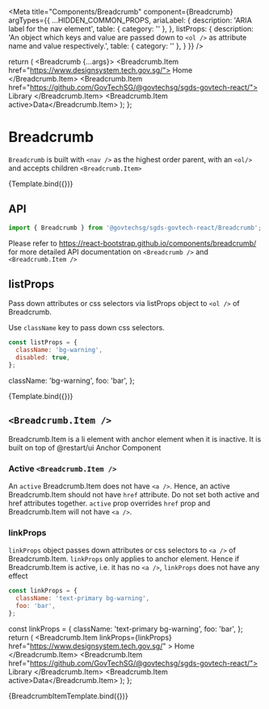 
<Meta
  title="Components/Breadcrumb"
  component={Breadcrumb}
  argTypes={{
    ...HIDDEN_COMMON_PROPS,
    ariaLabel: {
      description: 'ARIA label for the nav element',
      table: { category: '<Breadcrumb />' },
    },
    listProps: {
      description:
        'An object which keys and value are passed down to `<ol />` as attribute name and value respectively.',
      table: { category: '<Breadcrumb />' },
    }
}}
/>

  return (
    <Breadcrumb {...args}>
      <Breadcrumb.Item href="https://www.designsystem.tech.gov.sg/">
        Home
      </Breadcrumb.Item>
      <Breadcrumb.Item href="https://github.com/GovTechSG/@govtechsg/sgds-govtech-react/">
        Library
      </Breadcrumb.Item>
      <Breadcrumb.Item active>Data</Breadcrumb.Item>
    </Breadcrumb>
  );
};

# Breadcrumb

`Breadcrumb` is built with `<nav />` as the highest order parent, with an `<ol/>` and accepts children `<Breadcrumb.Item>`

<Canvas>
  <Story name="Default">{Template.bind({})}</Story>
</Canvas>

## API

```jsx
import { Breadcrumb } from '@govtechsg/sgds-govtech-react/Breadcrumb'; 
```

<ArgsTable story="Default" />

Please refer to https://react-bootstrap.github.io/components/breadcrumb/ for more detailed API documentation on `<Breadcrumb />` and `<Breadcrumb.Item />`

## listProps

Pass down attributes or css selectors via listProps object to `<ol />` of Breadcrumb.

Use `className` key to pass down css selectors.

```jsx
const listProps = {
  className: 'bg-warning',
  disabled: true,
};
```

  className: 'bg-warning',
  foo: 'bar',
};

<Canvas>
  <Story name="Style Breadcrumb" args={{ listProps }}>
    {Template.bind({})}
  </Story>
</Canvas>

## `<Breadcrumb.Item />`

Breadcrumb.Item is a li element with anchor element when it is inactive. It is built on top of @restart/ui Anchor Component

### Active `<Breadcrumb.Item />`

An `active` Breadcrumb.Item does not have `<a />`. Hence, an active Breadcrumb.Item should not have `href` attribute.
Do not set both active and href attributes together. `active` prop overrides `href` prop and Breadcrumb.Item will not have `<a />`.

### linkProps

`linkProps` object passes down attributes or css selectors to `<a />` of Breadcrumb.Item. `linkProps` only applies to anchor element.
Hence if Breadcrumb.Item is active, i.e. it has no `<a />`, `linkProps` does not have any effect

```jsx
const linkProps = {
  className: 'text-primary bg-warning',
  foo: 'bar',
};
```

  const linkProps = {
    className: 'text-primary bg-warning',
    foo: 'bar',
  };
  return (
    <Breadcrumb>
      <Breadcrumb.Item
        linkProps={linkProps}
        href="https://www.designsystem.tech.gov.sg/"
      >
        Home
      </Breadcrumb.Item>
      <Breadcrumb.Item href="https://github.com/GovTechSG/@govtechsg/sgds-govtech-react/">
        Library
      </Breadcrumb.Item>
      <Breadcrumb.Item active>Data</Breadcrumb.Item>
    </Breadcrumb>
  );
};

<Canvas>
  <Story name="Style BreadcrumbItem" args={{ listProps }}>
    {BreadcrumbItemTemplate.bind({})}
  </Story>
</Canvas>
